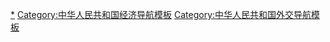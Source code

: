 {{Navbox
|name = 中华人民共和国参与的自由贸易协定
|title = {{PRC}}参与的[[自由贸易协定]]
|bodyclass = hlist

|group1 = 已签署
|list1 =
* [[中国－新西兰自由贸易协定|新西兰]]
* [[中巴自由贸易协定|巴基斯坦]]
* [[中国－东盟自由贸易区|东盟]]
* [[中国－冰岛自由贸易协定|冰岛]]
* [[中哥自由贸易协定|哥斯达黎加]]
* [[中国－智利自由贸易协定|智利]]
* [[中国－秘鲁自由贸易协定|秘鲁]]
* [[中国－瑞士自由贸易协定|瑞士]]
* [[中国－新加坡自由贸易协定|新加坡]]
* [[中韩自由贸易区|韩国]]
* [[中澳自由贸易协定|澳大利亚]]
* [[中国－格鲁吉亚自由贸易协定|格鲁吉亚]]
* [[中国－马尔代夫自由贸易协定|马尔代夫]]
* [[中国—毛里求斯自由贸易协定|毛里求斯]]
* [[中国—柬埔寨自由贸易协定|柬埔寨]]
* [[区域全面经济伙伴关系协定|RCEP]]
|group2 = 谈判中
|list2 =
* [[中国-海合会自由贸易协定|海合会]]
* [[中日韩自由贸易区|中日韩]]
* [[中斯自由贸易协定|斯里兰卡]]
* [[中国-挪威自由贸易协定|挪威]]
* [[中以自由贸易协定|以色列]]
* [[中国-摩尔多瓦自由贸易协定|摩尔多瓦]]
* [[中国-巴拿马自由贸易协定|巴拿马]]
* [[中国-巴勒斯坦自由贸易协定|巴勒斯坦]]
* [[中国-厄瓜多尔自由贸易协定|厄瓜多尔]]
|group3 = 研究中
|list3 =
* [[中国-哥伦比亚自由贸易协定|哥伦比亚]]
* [[中斐自由贸易协定|斐济]]
* [[中国-尼泊尔自由贸易协定|尼泊尔]]
* [[中国-巴布亚新几内亚自由贸易协定|巴布亚新几内亚]]
* [[中国-加拿大自由贸易协定|加拿大]]
* [[中蒙自由贸易协定|蒙古国]]
* [[中孟自由贸易协定|孟加拉国]]
* [[跨太平洋夥伴全面進展協定|CPTPP]]
|group4 = [[两岸四地]]
|list4 = 
* [[内地与港澳关于建立更紧密经贸关系的安排|香港]]
* [[内地与港澳关于建立更紧密经贸关系的安排|澳门]]
* 台灣（[[海峡两岸经济合作架构协议|ECFA]] - [[海峡两岸服务贸易协议|服贸协议]]<sup>✝</sup>）
|group5 = [[单独关税区]]
|list5 ={{香港特别行政区参与的自由贸易协定|border=subgroup|title=香港特别行政区参与的自由贸易协定|child}}{{Navbox
|name = 澳门特别行政区参与的自由贸易协定|child
|title = {{MSAR}}参与的[[自由贸易协定]]
|titlestyle = background:#8BC2B5
|belowstyle = background:#8BC2B5
|bodyclass = hlist

|group1 = [[两岸四地]]
|group1style =background:#8BC2B5
|list1 = 
* [[内地与港澳关于建立更紧密经贸关系的安排|内地]]
* [[香港特別行政區與澳門特別行政區關於建立更緊密經貿關係的安排|香港]]
|belowclass = hlist
|below = † 表示未生效
}}
|group6 = 优惠贸易安排
|list6 = [[亚太贸易协定]]

|belowclass = hlist
|below = † 表示未生效
}}<noinclude>

[[Category:中华人民共和国自由贸易协定|*]]
[[Category:中华人民共和国经济导航模板]]
[[Category:中华人民共和国外交导航模板]]
</noinclude>